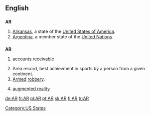 {{also|Appendix:Variations of "ar"}}
==English==

==={{abbreviation}}===
'''AR'''

# [[Arkansas]], a state of the [[United States of America]].
# [[Argentina]], a member state of the [[United Nations]].

==={{initialism}}===
'''AR'''

# {{accounting}} [[accounts receivable]]
# Area record, best achievment in sports by a person from a given continent.
# [[armed|Armed]] [[robbery]].
# {{computing}} [[augmented reality]]

[[Category:US States]]

[[de:AR]]
[[fr:AR]]
[[pl:AR]]
[[pt:AR]]
[[sk:AR]]
[[fi:AR]]
[[tr:AR]]